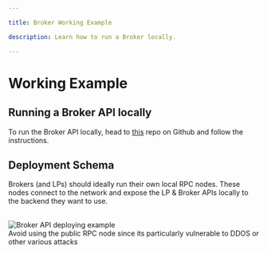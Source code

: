 ```yaml
---

title: Broker Working Example

description: Learn how to run a Broker locally.

---
```



# Working Example

## Running a Broker API locally

To run the Broker API locally, head to [this](https://github.com/chainflip-io/chainflip-perseverance) repo on Github and follow the instructions.

## Deployment Schema

Brokers (and LPs) should ideally run their own local RPC nodes. These nodes connect to the network and expose the LP & Broker APIs locally to the backend they want to use.

<br />
<img src="/integration/image.png" alt="Broker API deploying example" />
<br />
<Callout type="warning">
  Avoid using the public RPC node since its particularly vulnerable to DDOS or
  other various attacks
</Callout>
